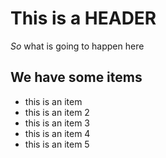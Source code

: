 # This is a HEADER

_So_ what is going to happen here

## We have some items
* this is an item
* this is an item 2
* this is an item 3
* this is an item 4
* this is an item 5
